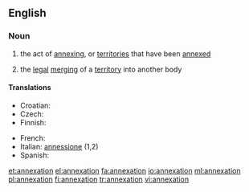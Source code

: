 ==English==

===Noun===
{{wikipedia}}
{{en-noun}}

# the act of [[annexing]], or [[territories]] that have been [[annexed]]
# {{legal}} the [[legal]] [[merging]] of a [[territory]] into another body

====Translations====
{{trans-top|the act of annexing}}
* Croatian: {{t+|hr|aneksija|f}}
* Czech: {{t-|cs|anexe|f}}
* Finnish: {{t|fi|liittäminen}}
{{trans-mid}}
* French: {{t+|fr|annexion|f}}
* Italian: [[annessione]] {{f}} (1,2)
* Spanish: {{t+|es|anexión|f}}
{{trans-bottom}}

[[et:annexation]]
[[el:annexation]]
[[fa:annexation]]
[[io:annexation]]
[[ml:annexation]]
[[pl:annexation]]
[[fi:annexation]]
[[tr:annexation]]
[[vi:annexation]]